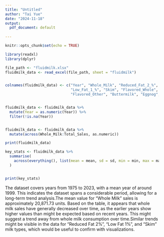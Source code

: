 ```yaml
---
title: "Untitled"
author: "Tai Yue"
date: "2024-11-18"
output:
  pdf_document: default
  
---
```


```r
knitr::opts_chunk$set(echo = TRUE)
```



```r


library(readxl)
library(dplyr)

file_path <- "fluidmilk.xlsx"
fluidmilk_data <- read_excel(file_path, sheet = "fluidmilk")


colnames(fluidmilk_data) <- c("Year", "Whole_Milk", "Reduced_Fat_2_%", 
                              "Low_Fat_1_%", "Skim", "Flavored_Whole", 
                              "Flavored_Other", "Buttermilk", "Eggnog", "Total_Sales")


fluidmilk_data <- fluidmilk_data %>%
  mutate(Year = as.numeric(Year)) %>%
  filter(!is.na(Year))


fluidmilk_data <- fluidmilk_data %>%
  mutate(across(Whole_Milk:Total_Sales, as.numeric))

print(fluidmilk_data)

key_stats <- fluidmilk_data %>%
  summarise(
    across(everything(), list(mean = mean, sd = sd, min = min, max = max), na.rm = TRUE)
  )


print(key_stats)

```

The dataset covers years from 1975 to 2023, with a mean year of around 1999. This indicates the dataset spans a considerable period, allowing for a long-term trend analysis.The mean value for "Whole Milk" sales is approximately 20,871.73 units. Based on the table, it appears that whole milk sales have generally decreased over time, as the earlier years show higher values than might be expected based on recent years. This might suggest a trend away from whole milk consumption over time.Similar trends might be visible in the data for "Reduced Fat 2%", "Low Fat 1%", and "Skim" milk types, which would be useful to confirm with visualizations.
